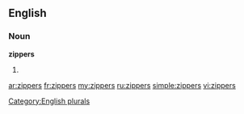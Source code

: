 ==English==

===Noun===
'''zippers'''

# {{plural of|[[zipper]]}}

[[Category:English plurals]]

[[ar:zippers]]
[[fr:zippers]]
[[my:zippers]]
[[ru:zippers]]
[[simple:zippers]]
[[vi:zippers]]